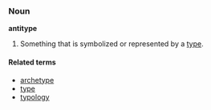 ===Noun===
'''antitype'''

# Something that is symbolized or represented by a [[type]].

====Related terms====
*[[archetype]]
*[[type]]
*[[typology]]
